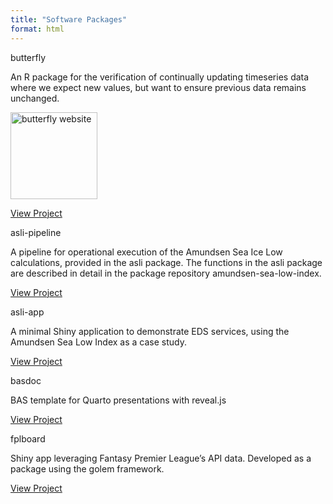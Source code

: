 ```yaml
---
title: "Software Packages"
format: html
---
```


::: {layout="[[2,3]]"}
:::: {.card}
::: {.card-header}
butterfly
:::
::: {.card-body}
An R package for the verification of continually updating timeseries data where we expect new values, but want to ensure previous data remains unchanged.

<a href="https://thomaszwagerman.github.io/butterfly/"><img src="https://raw.githubusercontent.com/thomaszwagerman/butterfly/refs/heads/main/inst/figures/logo.png" align="centre" height="139" alt="butterfly website" /></a>

[View Project](https://github.com/thomaszwagerman/butterfly){.btn .btn-primary}
:::
::::

:::: {.card}
::: {.card-header}
asli-pipeline
:::
::: {.card-body}
A pipeline for operational execution of the Amundsen Sea Ice Low calculations, provided in the asli package. The functions in the asli package are described in detail in the package repository amundsen-sea-low-index.

[View Project](https://github.com/antarctica/asli-pipeline){.btn .btn-primary}
:::
::::

:::: {.card}
::: {.card-header}
asli-app
:::
::: {.card-body}
A minimal Shiny application to demonstrate EDS services, using the Amundsen Sea Low Index as a case study.

[View Project](https://github.com/antarctica/asliapp){.btn .btn-primary}
:::
::::

:::: {.card}
::: {.card-header}
basdoc
:::
::: {.card-body}
BAS template for Quarto presentations with reveal.js

[View Project](https://github.com/antarctica/basdoc){.btn .btn-primary}
:::
::::

:::: {.card}
::: {.card-header}
fplboard
:::
::: {.card-body}
Shiny app leveraging Fantasy Premier League's API data. Developed as a package using the golem framework.

[View Project](https://github.com/thomaszwagerman/fplboard){.btn .btn-primary}
:::
::::
:::